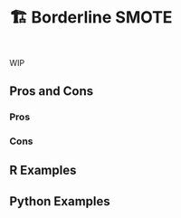 # 🏗️ Borderline SMOTE {#sec-imbalenced-borderline-smote}

::: {style="visibility: hidden; height: 0px;"}
## Borderline SMOTE
:::

WIP

## Pros and Cons

### Pros

### Cons

## R Examples

## Python Examples

